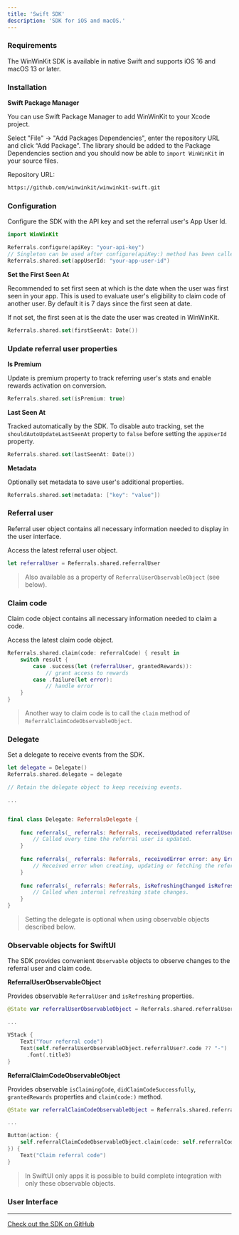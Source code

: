 ```yaml
---
title: 'Swift SDK'
description: 'SDK for iOS and macOS.'
---
```



### Requirements

The WinWinKit SDK is available in native Swift and supports iOS 16 and macOS 13 or later. 

### Installation

**Swift Package Manager**

You can use Swift Package Manager to add WinWinKit to your Xcode project. 

Select "File" -> "Add Packages Dependencies", enter the repository URL and click “Add Package”. 
The library should be added to the Package Dependencies section and you should now be able to `import WinWinKit` in your source files.

Repository URL:

```bash
https://github.com/winwinkit/winwinkit-swift.git
```

### Configuration

Configure the SDK with the API key and set the referral user's App User Id.

```swift
import WinWinKit

Referrals.configure(apiKey: "your-api-key")
// Singleton can be used after configure(apiKey:) method has been called.
Referrals.shared.set(appUserId: "your-app-user-id")
```

**Set the First Seen At**

Recommended to set first seen at which is the date when the user was first seen in your app.
This is used to evaluate user's eligibility to claim code of another user. By default it is 7 days since the first seen at date. 

If not set, the first seen at is the date the user was created in WinWinKit.

```swift
Referrals.shared.set(firstSeenAt: Date())
```

### Update referral user properties

**Is Premium**

Update is premium property to track referring user's stats and enable rewards activation on conversion.

```swift
Referrals.shared.set(isPremium: true)
```

**Last Seen At**

Tracked automatically by the SDK. To disable auto tracking, set the `shouldAutoUpdateLastSeenAt` property to `false` before setting the `appUserId` property.

```swift
Referrals.shared.set(lastSeenAt: Date())
```

**Metadata**

Optionally set metadata to save user's additional properties.

```swift
Referrals.shared.set(metadata: ["key": "value"])
```

### Referral user

Referral user object contains all necessary information needed to display in the user interface.

Access the latest referral user object.

```swift
let referralUser = Referrals.shared.referralUser
```

> Also available as a property of `ReferralUserObservableObject` (see below).

### Claim code

Claim code object contains all necessary information needed to claim a code.

Access the latest claim code object.

```swift
Referrals.shared.claim(code: referralCode) { result in
    switch result {
        case .success(let (referralUser, grantedRewards)):
            // grant access to rewards
        case .failure(let error):
            // handle error
    }
}
```

> Another way to claim code is to call the `claim` method of `ReferralClaimCodeObservableObject`.

### Delegate

Set a delegate to receive events from the SDK.

```swift
let delegate = Delegate()
Referrals.shared.delegate = delegate

// Retain the delegate object to keep receiving events.

...


final class Delegate: ReferralsDelegate {
    
    func referrals(_ referrals: Referrals, receivedUpdated referralUser: ReferralUser?) {
        // Called every time the referral user is updated.
    }
    
    func referrals(_ referrals: Referrals, receivedError error: any Error) {
        // Received error when creating, updating or fetching the referral user.
    }
    
    func referrals(_ referrals: Referrals, isRefreshingChanged isRefreshing: Bool) {
        // Called when internal refreshing state changes.
    }
}

```

> Setting the delegate is optional when using observable objects described below.

### Observable objects for SwiftUI

The SDK provides convenient `Observable` objects to observe changes to the referral user and claim code. 

**ReferralUserObservableObject**

Provides observable `ReferralUser` and `isRefreshing` properties.

```swift
@State var referralUserObservableObject = Referrals.shared.referralUserObservableObject

...

VStack {
    Text("Your referral code")
    Text(self.referralUserObservableObject.referralUser?.code ?? "-")
      .font(.title3)
}
```

**ReferralClaimCodeObservableObject**

Provides observable `isClaimingCode`, `didClaimCodeSuccessfully`, `grantedRewards` properties and `claim(code:)` method.

```swift
@State var referralClaimCodeObservableObject = Referrals.shared.referralClaimCodeObservableObject

...

Button(action: {
    self.referralClaimCodeObservableObject.claim(code: self.referralCode)
}) {
    Text("Claim referral code")
}
```
> In SwiftUI only apps it is possible to build complete integration with only these observable objects.


### User Interface

<SDKNoUIWarning/>

---

[Check out the SDK on GitHub](https://github.com/winwinkit/winwinkit-swift)